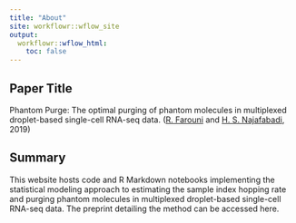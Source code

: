 ```yaml
---
title: "About"
site: workflowr::wflow_site
output:
  workflowr::wflow_html:
    toc: false
---
```


Paper Title
-------

Phantom Purge: The optimal purging of phantom molecules in multiplexed droplet-based single-cell RNA-seq data. ([R. Farouni](http://rfarouni.github.io/) and [H. S. Najafabadi](http://csg.lab.mcgill.ca/), 2019)


Summary
-------

This website hosts code and R Markdown notebooks implementing the statistical modeling approach to estimating the sample index hopping rate and purging phantom molecules in multiplexed droplet-based single-cell RNA-seq data. The preprint detailing the method can be accessed here.




